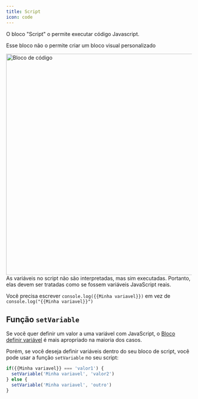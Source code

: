 ```yaml
---
title: Script
icon: code
---
```


O bloco "Script" o permite executar código Javascript.

<Info>Esse bloco não o permite criar um bloco visual personalizado</Info>

<Frame>
  <img src="/images/blocks/logic/code.png" width="600" alt="Bloco de código" />
</Frame>

<Info>
As variáveis no script não são interpretadas, mas sim executadas. Portanto, elas devem ser tratadas como se fossem variáveis JavaScript reais.

Você precisa escrever `console.log({{Minha variavel}})` em vez de  `console.log("{{Minha variavel}}")`

</Info>

## Função `setVariable`

Se você quer definir um valor a uma variável com JavaScript, o [Bloco definir variável](./set-variable) é mais apropriado na maioria dos casos.

Porém, se você deseja definir variáveis dentro do seu bloco de script, você pode usar a função `setVariable` no seu script:

```js
if({{Minha variavel}} === 'valor1') {
  setVariable('Minha variavel', 'valor2')
} else {
  setVariable('Minha variavel', 'outro')
}
```
